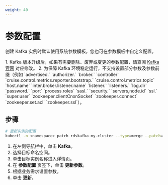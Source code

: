```yaml
---
weight: 40
---
```


# 参数配置

创建 Kafka 实例时默认使用系统参数模板。您也可在参数模板中自定义配置。

<Directive type="tip" title="注意事项">
1. Kafka 版本升级后，如果有需要删除、废弃或变更的参数配置，请查阅 <a href="https://kafka.apache.org/documentation" target="_blank">Kafka 官网</a> 对应修改。
2. 为保障 Kafka 环境稳定运行，不支持设置部分参数及参数前缀（例如 `advertised.`
`authorizer.`
`broker.`
`controller`
`cruise.control.metrics.reporter.bootstrap.`
`cruise.control.metrics.topic`
`host.name`
`inter.broker.listener.name`
`listener.`
`listeners.`
`log.dir`
`password.`
`port`
`process.roles`
`sasl.`
`security.`
`servers,node.id`
`ssl.`
`super.user`
`zookeeper.clientCnxnSocket`
`zookeeper.connect`
`zookeeper.set.acl`
`zookeeper.ssl`）。

</Directive>

## 步骤

<Tabs>

<Tab label="CLI">


```bash
# 更新实例的配置
kubectl -n <namespace> patch rdskafka my-cluster --type=merge --patch='{"spec": {"config": {"auto.create.topics.enable":"true"}}}'
```

</Tab>


<Tab label="Web Console">

1. 在左侧导航栏中，单击 **Kafka**。
2. 选择目标命名空间。
3. 单击目标实例名称进入详情页。
4. 在 **参数配置** 页签下，单击 **更新参数**。
5. 根据业务需求设置参数。
6. 单击 **更新**。

</Tab>

</Tabs>
